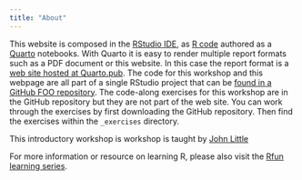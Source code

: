 ```yaml
---
title: "About"
---
```


This website is composed in the [RStudio IDE](https://posit.co/download/rstudio-desktop/), as [R code](https://en.wikipedia.org/wiki/R_(programming_language)) authored as a [Quarto](https://quarto.org/) notebooks. With Quarto it is easy to render multiple report formats such as a PDF document or this website. In this case the report format is a [web site hosted at Quarto.pub](https://libjohn.quarto.pub/intro2r-datafestduke/). The code for this workshop and this webpage are all part of a single RStudio project that can be [found in a GitHub FOO repository](https://github.com/libjohn/tutorial_FOO_FOO). The code-along exercises for this workshop are in the GitHub repository but they are not part of the web site. You can work through the exercises by first downloading the GitHub repository. Then find the exercises within the `_exercises` directory.

This introductory workshop is workshop is taught by [John Little](https://johnlittle.info)

For more information or resource on learning R, please also visit the [Rfun learning series](https://Rfun.library.duke.edu).
